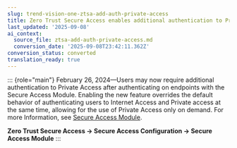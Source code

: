 ```yaml
---
slug: trend-vision-one-ztsa-add-auth-private-access
title: Zero Trust Secure Access enables additional authentication to Private Access
last_updated: '2025-09-08'
ai_context:
  source_file: ztsa-add-auth-private-access.md
  conversion_date: '2025-09-08T23:42:11.362Z'
conversion_status: converted
translation_ready: true
---
```


::: {role="main"}
February 26, 2024—Users may now require additional authentication to Private Access after authenticating on endpoints with the Secure Access Module. Enabling the new feature overrides the default behavior of authenticating users to Internet Access and Private access at the same time, allowing for the use of Private Access only on demand. For more Information, see [Secure Access Module](secure-access-module.mdx).

**Zero Trust Secure Access → Secure Access Configuration → Secure Access Module**
:::
